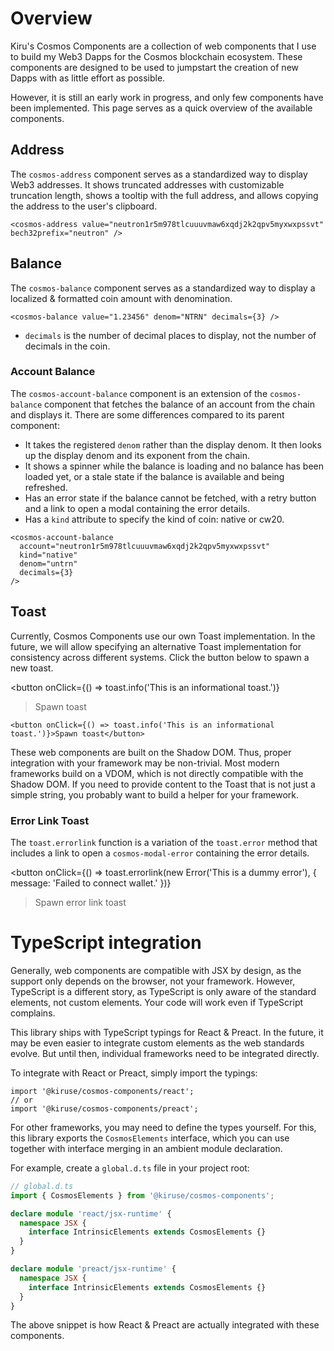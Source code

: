 
# Overview
Kiru's Cosmos Components are a collection of web components that I use to build
my Web3 Dapps for the Cosmos blockchain ecosystem. These components are designed
to be used to jumpstart the creation of new Dapps with as little effort as possible.

However, it is still an early work in progress, and only few components have
been implemented. This page serves as a quick overview of the available components.

## Address
The `cosmos-address` component serves as a standardized way to display Web3
addresses. It shows truncated addresses with customizable truncation length,
shows a tooltip with the full address, and allows copying the address to the
user's clipboard.

<cosmos-address value="neutron1r5m978tlcuuuvmaw6xqdj2k2qpv5myxwxpssvt" bech32prefix="neutron" />

```tsx
<cosmos-address value="neutron1r5m978tlcuuuvmaw6xqdj2k2qpv5myxwxpssvt" bech32prefix="neutron" />
```

## Balance
The `cosmos-balance` component serves as a standardized way to display a
localized & formatted coin amount with denomination.

<cosmos-balance value="1.23456" denom="NTRN" decimals={3} />

```tsx
<cosmos-balance value="1.23456" denom="NTRN" decimals={3} />
```

- `decimals` is the number of decimal places to display, not the number of
  decimals in the coin.

### Account Balance
The `cosmos-account-balance` component is an extension of the `cosmos-balance`
component that fetches the balance of an account from the chain and displays it.
There are some differences compared to its parent component:

- It takes the registered `denom` rather than the display denom. It then looks
  up the display denom and its exponent from the chain.
- It shows a spinner while the balance is loading and no balance has been loaded
  yet, or a stale state if the balance is available and being refreshed.
- Has an error state if the balance cannot be fetched, with a retry button
  and a link to open a modal containing the error details.
- Has a `kind` attribute to specify the kind of coin: native or cw20.

<cosmos-account-balance
  account="neutron1r5m978tlcuuuvmaw6xqdj2k2qpv5myxwxpssvt"
  kind="native"
  denom="untrn"
  decimals={3}
/>

```tsx
<cosmos-account-balance
  account="neutron1r5m978tlcuuuvmaw6xqdj2k2qpv5myxwxpssvt"
  kind="native"
  denom="untrn"
  decimals={3}
/>
```

## Toast

Currently, Cosmos Components use our own Toast implementation. In the future,
we will allow specifying an alternative Toast implementation for consistency
across different systems. Click the button below to spawn a new toast.

<button
  onClick={() => toast.info('This is an informational toast.')}
>Spawn toast</button>

```tsx
<button onClick={() => toast.info('This is an informational toast.')}>Spawn toast</button>
```

These web components are built on the Shadow DOM. Thus, proper integration with
your framework may be non-trivial. Most modern frameworks build on a VDOM, which
is not directly compatible with the Shadow DOM. If you need to provide content
to the Toast that is not just a simple string, you probably want to build a
helper for your framework.

### Error Link Toast
The `toast.errorlink` function is a variation of the `toast.error` method that
includes a link to open a `cosmos-modal-error` containing the error details.

<button
  onClick={() => toast.errorlink(new Error('This is a dummy error'), { message: 'Failed to connect wallet.' })}
>Spawn error link toast</button>

# TypeScript integration
Generally, web components are compatible with JSX by design, as the support only
depends on the browser, not your framework. However, TypeScript is a different
story, as TypeScript is only aware of the standard elements, not custom elements.
Your code will work even if TypeScript complains.

This library ships with TypeScript typings for React & Preact. In the future, it
may be even easier to integrate custom elements as the web standards evolve. But
until then, individual frameworks need to be integrated directly.

To integrate with React or Preact, simply import the typings:

```tsx
import '@kiruse/cosmos-components/react';
// or
import '@kiruse/cosmos-components/preact';
```

For other frameworks, you may need to define the types yourself. For this, this
library exports the `CosmosElements` interface, which you can use together with
interface merging in an ambient module declaration.

For example, create a `global.d.ts` file in your project root:

```ts
// global.d.ts
import { CosmosElements } from '@kiruse/cosmos-components';

declare module 'react/jsx-runtime' {
  namespace JSX {
    interface IntrinsicElements extends CosmosElements {}
  }
}

declare module 'preact/jsx-runtime' {
  namespace JSX {
    interface IntrinsicElements extends CosmosElements {}
  }
}
```

The above snippet is how React & Preact are actually integrated with these
components.
